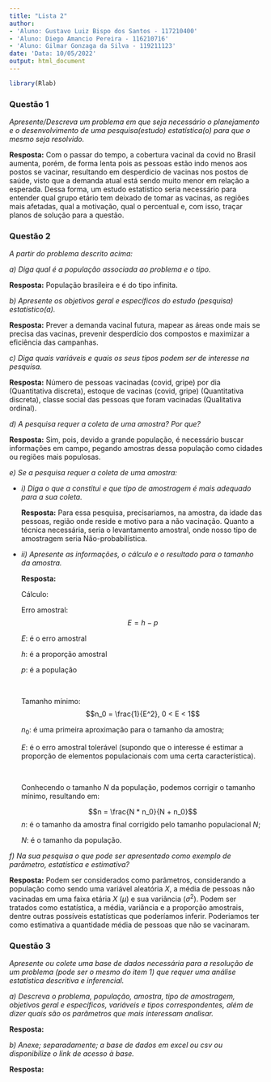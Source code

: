```yaml
---
title: "Lista 2"
author: 
- 'Aluno: Gustavo Luiz Bispo dos Santos - 117210400'
- 'Aluno: Diego Amancio Pereira - 116210716'
- 'Aluno: Gilmar Gonzaga da Silva - 119211123'
date: 'Data: 10/05/2022'
output: html_document
---
```


```r
library(Rlab)
```

### Questão 1
_Apresente/Descreva um problema em que seja necessário o planejamento e o desenvolvimento de uma pesquisa(estudo)  estatística(o) para que o mesmo seja resolvido._

**Resposta:** Com o passar do tempo, a cobertura vacinal da covid no Brasil aumenta, porém, de forma lenta pois as pessoas estão indo menos aos postos se vacinar, 
resultando em desperdicio de vacinas nos postos de saúde, visto que a demanda atual está sendo muito menor em relação a esperada. Dessa forma, um estudo estatístico seria necessário para entender qual grupo etário tem deixado de tomar as vacinas, as regiões mais afetadas, qual a motivação, qual o percentual e, com isso, traçar planos de solução para a questão.



### Questão 2
_A partir do problema descrito acima:_

_a) Diga qual é a população associada ao problema e o tipo._

**Resposta:** População brasileira e é do tipo infinita.

_b) Apresente os objetivos geral e específicos do estudo (pesquisa) estatístico(a)._

**Resposta:** Prever a demanda vacinal futura, mapear as áreas onde mais se precisa das vacinas, prevenir desperdício dos compostos e maximizar a eficiência das campanhas.

_c) Diga quais variáveis e quais os seus tipos podem ser de interesse na pesquisa._

**Resposta:** Número de pessoas vacinadas (covid, gripe) por dia (Quantitativa discreta), estoque de vacinas (covid, gripe) (Quantitativa discreta), classe social das pessoas que foram vacinadas (Qualitativa ordinal).

_d) A pesquisa requer a coleta de uma amostra? Por que?_

**Resposta:** Sim, pois, devido a grande população, é necessário buscar informações em campo, pegando amostras dessa população como cidades ou regiões mais populosas.

_e) Se a pesquisa requer a coleta de uma amostra:_

+ _i) Diga o que a constitui e que tipo de amostragem é mais adequado para a sua coleta._

    **Resposta:** Para essa pesquisa, precisariamos, na amostra, da idade das pessoas, região onde reside e motivo para a não vacinação. Quanto a técnica necessária, seria o levantamento amostral, onde nosso tipo de amostragem seria Não-probabilística. 

+ _ii) Apresente as informações, o cálculo e o resultado para o tamanho da amostra._

    **Resposta:** 
    
    Cálculo:
    
    Erro amostral:
$$E = h − p$$

  $E$: é o erro amostral
  
  $h$: é a proporção amostral
  
  $p$: é a população
  
  <br />
    
    Tamanho mínimo:
$$n_0  = \frac{1}{E^2}, 0 < E < 1$$
    
  $n_0$: é uma primeira aproximação para o tamanho da amostra;
  
  $E$: é o erro amostral tolerável (supondo que o interesse é estimar a proporção de elementos populacionais com uma certa característica).
    
  <br />
  
  Conhecendo o tamanho $N$ da população, podemos corrigir o tamanho mínimo, resultando em:
  
  $$n = \frac{N * n_0}{N + n_0}$$
  $n$: é o tamanho da amostra final corrigido pelo tamanho populacional $N$;
  
  $N$: é o tamanho da população.
  

_f) Na sua pesquisa o que pode ser apresentado como exemplo de parâmetro, estatística e estimativa?_

**Resposta:** Podem ser considerados como parâmetros, considerando a população como sendo uma variável aleatória $X$, a média de pessoas não vacinadas em uma faixa etária $X$ $(\mu)$ e sua variância $(\sigma^2)$. Podem ser tratados como estatística, a média, variância e a proporção amostrais, dentre outras possíveis estatísticas que poderíamos inferir. Poderiamos ter como estimativa a quantidade média de pessoas que não se vacinaram.


### Questão 3
_Apresente ou colete uma base de dados necessária para a resolução de um problema (pode ser o mesmo do item 1) que requer uma análise estatística descritiva e inferencial._

_a) Descreva o problema, população, amostra, tipo de amostragem, objetivos geral e específicos, variáveis e tipos correspondentes, além de dizer quais são os parâmetros que mais interessam analisar._

**Resposta:**

_b) Anexe; separadamente; a base de dados em excel ou csv ou disponibilize o link de acesso à base._

**Resposta:**

<br /><br /><br /><br /><br />
